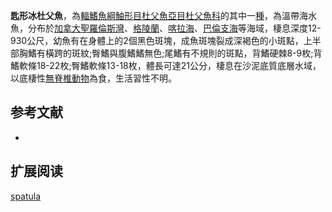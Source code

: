 {{Speciesbox
| name = 匙形冰杜父魚
| image = Spatulate Sculpin.jpg
| image_width = 250px
| status = NE
| status_system = IUCN3.1
| genus = Icelus
| species = spatula
| authority = Gilbert & Burke, 1912
| synonyms = 
}}
'''匙形冰杜父魚'''，為[[輻鰭魚綱|輻鰭魚綱]][[鮋形目|鮋形目]][[杜父魚亞目|杜父魚亞目]][[杜父魚科|杜父魚科]]的其中一[[種|種]]，為溫帶海水魚，分布於[[加拿大|加拿大]][[聖羅倫斯灣|聖羅倫斯灣]]、[[格陵蘭|格陵蘭]]、[[喀拉海|喀拉海]]、[[巴倫支海|巴倫支海]]等海域，棲息深度12-930公尺，幼魚有在身體上的2個黑色斑塊，成魚斑塊裂成深褐色的小斑點，上半部胸鰭有橫跨的斑紋;臀鰭與腹鰭鰭無色;尾鰭有不規則的斑點，背鰭硬棘8-9枚;背鰭軟條18-22枚;臀鰭軟條13-18枚，體長可達21公分，棲息在沙泥底質底層水域，以底棲性[[無脊椎動物|無脊椎動物]]為食，生活習性不明。

==参考文献==
*{{FishBase_species|genus=Icelus|species=spatula|year=2014|month=5}}

== 扩展阅读 ==
{{refbegin}}
{{wikispecies-inline|Icelus spatula|匙形冰杜父魚}}
{{refend}}
{{Taxonbar|from=Q2090927}}

[[Category:冰杜父魚屬|spatula]]


{{鮋形目小作品}}